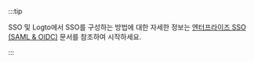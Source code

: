 :::tip

SSO 및 Logto에서 SSO를 구성하는 방법에 대한 자세한 정보는 [엔터프라이즈 SSO (SAML & OIDC)](/connectors/enterprise-connectors) 문서를 참조하여 시작하세요.

:::
